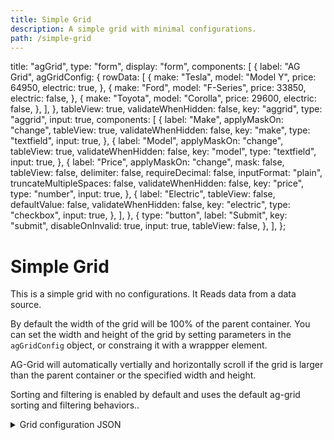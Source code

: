 ```yaml
---
title: Simple Grid
description: A simple grid with minimal configurations.
path: /simple-grid
---
```


  title: "agGrid",
  type: "form",
  display: "form",
  components: [
    {
      label: "AG Grid",
      agGridConfig: {
        rowData: [
          {
            make: "Tesla",
            model: "Model Y",
            price: 64950,
            electric: true,
          },
          {
            make: "Ford",
            model: "F-Series",
            price: 33850,
            electric: false,
          },
          {
            make: "Toyota",
            model: "Corolla",
            price: 29600,
            electric: false,
          },
        ],
      },
      tableView: true,
      validateWhenHidden: false,
      key: "aggrid",
      type: "aggrid",
      input: true,
      components: [
        {
          label: "Make",
          applyMaskOn: "change",
          tableView: true,
          validateWhenHidden: false,
          key: "make",
          type: "textfield",
          input: true,
        },
        {
          label: "Model",
          applyMaskOn: "change",
          tableView: true,
          validateWhenHidden: false,
          key: "model",
          type: "textfield",
          input: true,
        },
        {
          label: "Price",
          applyMaskOn: "change",
          mask: false,
          tableView: false,
          delimiter: false,
          requireDecimal: false,
          inputFormat: "plain",
          truncateMultipleSpaces: false,
          validateWhenHidden: false,
          key: "price",
          type: "number",
          input: true,
        },
        {
          label: "Electric",
          tableView: false,
          defaultValue: false,
          validateWhenHidden: false,
          key: "electric",
          type: "checkbox",
          input: true,
        },
      ],
    },
    {
      type: "button",
      label: "Submit",
      key: "submit",
      disableOnInvalid: true,
      input: true,
      tableView: false,
    },
  ],
};


# Simple Grid
This is a simple grid with no configurations.  It Reads data from a data source.

By default the width of the grid will be 100% of the parent container.  You can set the width and height of the grid by setting parameters in the `agGridConfig` object, or constraing it with a wrappper element.

AG-Grid will automatically vertially and horizontally scroll if the grid is larger than the parent container or the specified width and height.

Sorting and filtering is enabled by default and uses the default ag-grid sorting and filtering behaviors..

<details>
    <summary>Grid configuration JSON</summary>
```json
    {
      label: "AG Grid",
      key: "aggrid",
      type: "aggrid",
      agGridConfig: {
        rowData: [
          {
            make: "Tesla",
            model: "Model Y",
            price: 64950,
            electric: true,
          },
          {
            make: "Ford",
            model: "F-Series",
            price: 33850,
            electric: false,
          },
          {
            make: "Toyota",
            model: "Corolla",
            price: 29600,
            electric: false,
          },
        ],
      },
      tableView: true,
      validateWhenHidden: false,

```
</details>

### Usage
```jsx
import { Form } from '@formio/react';
import { agGridForm } from './agGridForm';

<Form src={agGridForm} />
```

<Form src={agGridForm} />

## Grid with width and height

  title: "agGrid",
  type: "form",
  display: "form",
  components: [
    {
      label: "AG Grid",
      agGridConfig: {

        rowData: [
          {
            make: "Tesla",
            model: "Model Y",
            price: 64950,
            electric: true,
          },
          {
            make: "Ford",
            model: "F-Series",
            price: 33850,
            electric: false,
          },
          {
            make: "Toyota",
            model: "Corolla",
            price: 29600,
            electric: false,
          },
        ],
      },
      tableView: true,
      validateWhenHidden: false,
      key: "aggrid",
      type: "aggrid",
      input: true,
      "aggridWidth": 600,
      "aggridHeight": 400,
      components: [
        {
          label: "Make",
          applyMaskOn: "change",
          tableView: true,
          validateWhenHidden: false,
          key: "make",
          type: "textfield",
          input: true,
        },
        {
          label: "Model",
          applyMaskOn: "change",
          tableView: true,
          validateWhenHidden: false,
          key: "model",
          type: "textfield",
          input: true,
        },
        {
          label: "Price",
          applyMaskOn: "change",
          mask: false,
          tableView: false,
          delimiter: false,
          requireDecimal: false,
          inputFormat: "plain",
          truncateMultipleSpaces: false,
          validateWhenHidden: false,
          key: "price",
          type: "number",
          input: true,
        },
        {
          label: "Electric",
          tableView: false,
          defaultValue: false,
          validateWhenHidden: false,
          key: "electric",
          type: "checkbox",
          input: true,
        },
      ],
    },
    {
      type: "button",
      label: "Submit",
      key: "submit",
      disableOnInvalid: true,
      input: true,
      tableView: false,
    },
  ],
};

  

<Form src={agGridForm2} />